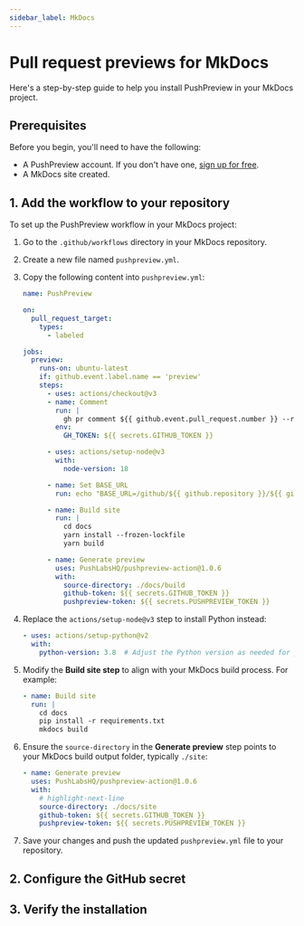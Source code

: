 ---
sidebar_label: MkDocs
---


# Pull request previews for MkDocs

Here's a step-by-step guide to help you install PushPreview in your MkDocs project.

## Prerequisites

Before you begin, you'll need to have the following:

- A PushPreview account. If you don't have one, [sign up for free](https://app.pushpreview.com/accounts/signup/).
- A MkDocs site created.

## 1. Add the workflow to your repository

To set up the PushPreview workflow in your MkDocs project:

1. Go to the `.github/workflows` directory in your MkDocs repository.

1. Create a new file named `pushpreview.yml`.

1. Copy the following content into `pushpreview.yml`:

    ```yaml
    name: PushPreview

    on:
      pull_request_target:
        types:
          - labeled

    jobs:
      preview:
        runs-on: ubuntu-latest
        if: github.event.label.name == 'preview'
        steps:
          - uses: actions/checkout@v3
          - name: Comment
            run: |
              gh pr comment ${{ github.event.pull_request.number }} --repo ${{ github.repository }} --body "⚙️ Hang tight! PushPreview is currently building your preview. We'll share the URL as soon as it's ready."
            env:
              GH_TOKEN: ${{ secrets.GITHUB_TOKEN }}

          - uses: actions/setup-node@v3
            with:
              node-version: 18

          - name: Set BASE_URL
            run: echo "BASE_URL=/github/${{ github.repository }}/${{ github.event.number }}/" >> $GITHUB_ENV

          - name: Build site
            run: |
              cd docs
              yarn install --frozen-lockfile
              yarn build

          - name: Generate preview
            uses: PushLabsHQ/pushpreview-action@1.0.6
            with:
              source-directory: ./docs/build
              github-token: ${{ secrets.GITHUB_TOKEN }}
              pushpreview-token: ${{ secrets.PUSHPREVIEW_TOKEN }}
    ```

1. Replace the `actions/setup-node@v3` step to install Python instead:

    ```yaml
    - uses: actions/setup-python@v2
      with:
        python-version: 3.8  # Adjust the Python version as needed for your project
    ```

1. Modify the **Build site step** to align with your MkDocs build process. For example:

    ```yaml
    - name: Build site
      run: |
        cd docs
        pip install -r requirements.txt
        mkdocs build
    ```
    
1. Ensure the `source-directory` in the **Generate preview** step points to your MkDocs build output folder, typically `./site`:

    ```yaml
    - name: Generate preview
      uses: PushLabsHQ/pushpreview-action@1.0.6
      with:
        # highlight-next-line
        source-directory: ./docs/site
        github-token: ${{ secrets.GITHUB_TOKEN }}
        pushpreview-token: ${{ secrets.PUSHPREVIEW_TOKEN }}
    ```

1. Save your changes and push the updated `pushpreview.yml` file to your repository.

## 2. Configure the GitHub secret

<GitHubSecret />

## 3. Verify the installation

<VerifyInstallation />

